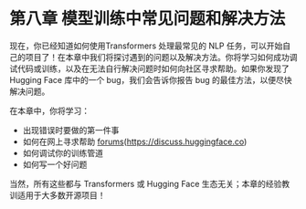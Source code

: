 # 第八章 模型训练中常见问题和解决方法

现在，你已经知道如何使用Transformers 处理最常见的 NLP 任务，可以开始自己的项目了！在本章中我们将探讨遇到的问题以及解决方法。你将学习如何成功调试代码或训练，以及在无法自行解决问题时如何向社区寻求帮助。如果你发现了 Hugging Face 库中的一个 bug，我们会告诉你报告 bug 的最佳方法，以便尽快解决问题。

在本章中，你将学习：

- 出现错误时要做的第一件事
- 如何在网上寻求帮助 [forums](https://discuss.huggingface.co)(https://discuss.huggingface.co) 
- 如何调试你的训练管道
- 如何写一个好问题

当然，所有这些都与 Transformers 或 Hugging Face 生态无关；本章的经验教训适用于大多数开源项目！
